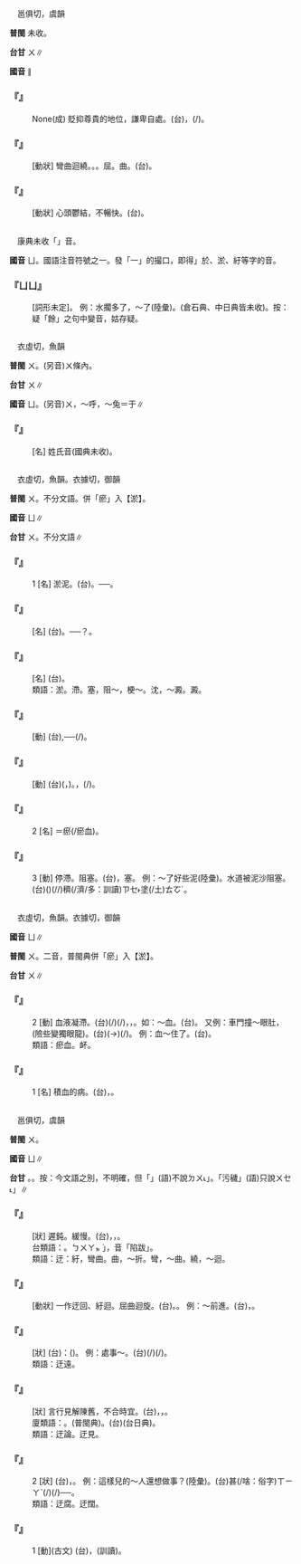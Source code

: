 
=={{ruby|紆|ㄩ}}==

　邕俱切，虞韻

'''普閩''' 未收。

'''台甘''' <rt>ㄨ</rt>∥

'''國音''' {{ruby|(文)|ㄩ}}∥

    

==='''『{{ruby|紆|ㄩ}}{{ruby|尊|ㄗㄨㄣ}}{{ruby|降|ㄐㄧㄤˋ}}{{ruby|貴|ㄍㄨㄟˋ}}』'''===
: None(成) 貶抑尊貴的地位，謙卑自處。(台){{ruby|無|ㆠㄜˊ}}{{ruby|顧|ㄍㆦ˪}}{{ruby|家|ㄍㄚ}}{{ruby|己|ㄉㄧ˫}}{{ruby|/|ㄍㄧ˫}}{{ruby|有|ㄨ˫}}{{ruby|高|ㄍㄜ}}{{ruby|貴|ㄍㄨㄧ˪}}{{ruby|丌|ㆤ}}{{ruby|身|ㄒㄧㄣ}}{{ruby|分|ㄏㄨㄣ˫}}，{{ruby|事|ㄙㄨ˫}}{{ruby|事|ㄙㄨ˫}}{{ruby|攏|ㄌㆲˋ}}{{ruby|真|ㄐㄧㄣ}}{{ruby|自|ㄗㄨ˫}}{{ruby|卑|ㄅㄧ}}(/{{ruby|慈|ㄗㄨˊ}}{{ruby|卑|ㄅㄧ}})。
    

==='''『{{ruby|紆|ㄩ}}』'''===
: [動狀] 彎曲迴繞。{{ruby|詘|ㄑㄩ}}。{{ruby|縈|ㄧㄥˊ}}。屈。曲。(台){{ruby|彎|ㄨㄢ}}{{ruby|彎|ㄨㄢ}}{{ruby|曲|ㄎㄧㄠ}}{{ruby|曲|ㄎㄧㄠ}}{{ruby|踅|ㄙㆤㆷ}}{{ruby|來|·ㄌㄞˊ}}{{ruby|踅|ㄙㆤㆷ}}{{ruby|去|·ㄎㄧ˪}}。
    

==='''『{{ruby|紆|ㄩ}}{{ruby|鬱|ㄩˋ}}』'''===
: [動狀] 心頭鬱結，不暢快。(台){{ruby|心|ㄒㄧㆬ}}{{ruby|頭|ㄊㄠˊ}}{{ruby|鬱|ㄨㆵ}}{{ruby|卒|ㄗㄨㆵ}}{{ruby|<mark>&#xffa45;</mark>|ㆠㆤ˫}}{{ruby|/|ㆠㄨㆤ˫}}{{ruby|爽|ㄙㆲˋ}}{{ruby|快|ㄎㄨㄞ˪}}。
    

=={{ruby|ㄩ|ㄩ}}==

　康典未收「{{ruby|ㄩ|ㄩ}}」音。

'''國音''' <rt>ㄩ</rt>。國語注音符號之一。發「一」的撮口，即得{{ruby|「|ㄩ}}」於、淤、紆等字的音。

    

==='''『<rt>ㄩ</rt><rt>ㄩ</rt>』'''===
: [詞形未定]。 例：水擱多了，～了(陸彙)。(倉石典、中日典皆未收)。按：疑「餘」之句中變音，姑存疑。
    

=={{ruby|於|ㄩ}}==

　衣虛切，魚韻

'''普閩''' <rt>ㄨ</rt>。(另音)<rt>ㄨ</rt>{{ruby|。|ㄩˊ}}條內。

'''台甘''' <rt>ㄨ</rt>{{ruby|。|ㄨˊ}}{{ruby|。|ㆦ}}∥

'''國音''' <rt>ㄩ</rt>。(另音)<rt>ㄨ</rt>，～呼，～兔{{ruby|。|ㄩˊ}}＝于∥

    

==='''『{{ruby|於|ㄩ}}』'''===
: [名] 姓氏音(國典未收)。
    

=={{ruby|淤|ㄩ}}==

　衣虛切，魚韻。衣據切，御韻

'''普閩''' <rt>ㄨ</rt>{{ruby|。|ㄨ˪}}。不分文語。併「瘀」入【淤】。

'''國音''' <rt>ㄩ</rt>∥

'''台甘''' <rt>ㄨ</rt>{{ruby|。|ㄨ˪}}。不分文語∥

    

==='''『{{ruby|淤|ㄩ}}』'''===
:1  [名] 淤泥。(台){{ruby|沈|ㄉㄧㆬˊ}}{{ruby|底|ㄉㄨㆤˋ}}{{ruby|/|ㄉㆤˋ}}{{ruby|丌|ㆤ}}{{ruby|爛|ㄋㄨㄚ˫}}{{ruby|塗|ㄊㆦˊ}}。──{{ruby|爛|ㄋㄨㄚ˫}}{{ruby|糊|ㄍㆦˊ}}{{ruby|糜|ㆠㄨㆤˊ}}。
    

==='''『{{ruby|溝|ㄍㄡ}}{{ruby|淤|ㄩ}}』'''===
: [名] (台){{ruby|溝|ㄍㄠ}}{{ruby|底|ㄉㆤˋ}}{{ruby|/|ㄉㄨㆤˋ}}{{ruby|丌|ㆤ}}{{ruby|積|ㄐㄧㆤㆶ}}{{ruby|塗|ㄊㆦˊ}}。──{{ruby|爛|ㄋㄨㄚ˫}}{{ruby|溝|ㄍㆦ}}{{ruby|糜|ㄇㄨㄞˊ}}{{ruby|/|ㄇㄨㆤˊ}}？{{ruby|路|ㄌㆦ˫}}{{ruby|溝|ㄍㆦ}}{{ruby|糜|ㄇㄨㄞˊ}}{{ruby|/|ㄇㄨㆤˊ}}。
    

==='''『{{ruby|河|ㄏㄜˊ}}{{ruby|淤|ㄩ}}』'''===
: [名] (台){{ruby|溪|ㄎㆤ}}{{ruby|/|ㄎㄨㆤ}}{{ruby|底|ㄉㆤˋ}}{{ruby|/|ㄉㄨㆤˋ}}{{ruby|丌|ㆤ}}{{ruby|積|ㄐㄧㆤㆶ}}{{ruby|塗|ㄊㆦˊ}}。
:類語：淤。滯。塞，阻～，梗～。沈，～澱。澱。
:
    

==='''『{{ruby|淤|ㄩ}}{{ruby|泥|ㄋㄧˊ}}』'''===
: [動] (台){{ruby|沈|ㄉㄧㆬˊ}}{{ruby|底|ㄉㄨㆤˋ}}{{ruby|/|ㄉㆤˋ}}{{ruby|丌|ㆤ}}{{ruby|塗|ㄊㆦˊ}},──{{ruby|爛|ㄋㄨㄚ˫}}{{ruby|糊|ㄍㆦˊ}}(/{{ruby|溝|ㄍㄠ}}){{ruby|糜|ㆠㄨㆤˊ}}。
    

==='''『{{ruby|淤|ㄩ}}{{ruby|塞|ㄙㄜˋ}}』'''===
: [動] (台)({{ruby|河|ㄏㄜˊ}}{{ruby|溝|ㄍㄠ}}，{{ruby|被|ㄅㄧ˫}}){{ruby|積|ㄐㄧㆤㆶ}}{{ruby|塗|ㄊㆦˊ}}{{ruby|塞|ㄊㄚㆵ}}{{ruby|住|ㄉㄧㄠˊ}}{{ruby|咧|ㄌㆤ˪}}。{{ruby|停|ㄊㄧㄥˊ}}{{ruby|滯|ㄉㄨ˪}}，{{ruby|<mark>&#xffa45;</mark>|ㆠㆤ˫}}{{ruby|/|ㆠㄨㆤ˫}}{{ruby|通|ㄊㆲ}}{{ruby|敨|ㄊㄠˋ}}(/{{ruby|透|ㄊㄠ˪}})。
    

==='''『{{ruby|淤|ㄩ}}』'''===
:2  [名] ＝瘀(/瘀血)。
    

==='''『{{ruby|淤|ㄩ}}』'''===
:3  [動] 停滯。阻塞。(台){{ruby|滯|ㄉㄨ˪}}{{ruby|咧|ㄌㆤ˪}}，塞{{ruby|→|ㄊㄚㆵ}}{{ruby|住|ㄉㄧㄠˊ}}{{ruby|咧|ㄌㆤ˪}}。 例：～了好些泥(陸彙)。水道被泥沙阻塞。(台)({{ruby|水|ㄗㄨㄧˋ}}{{ruby|路|ㄌㆦ˫}}){{ruby|積|ㄐㄧㆤㆶ ͘}}(/{{ruby|拄|ㄉㄨ˪}}/{{ruby|塞|ㄊㄚㆵ}}){{ruby|真|ㄐㄧㄣ}}穧(/濟/多：訓讀)<rt>ㄗㆤ˫</rt>{{ruby|/|ㄗㄨㆤ˫}}塗(/土)<rt>ㄊㆦˊ</rt>。
    

=={{ruby|瘀|ㄩ}}==

　衣虛切，魚韻。衣據切，御韻

'''國音''' <rt>ㄩ</rt>∥

'''普閩''' <rt>ㄨ</rt>{{ruby|。|ㄨ˪}}。二音，普閩典併「瘀」入【淤】。

'''台甘''' <rt>ㄨ</rt>{{ruby|。|ㄨ˪}}∥

    

==='''『{{ruby|瘀|ㄩ}}』'''===
:2  [動] 血液凝滯。(台){{ruby|血|ㄏㄧㄚㆵ}}(/{{ruby|血|ㄏㄨㄧㆷ}}{{ruby|/|ㄏㄨㆤㆷ}}{{ruby|液|ㄧㆤㆶ}}){{ruby|凝|ㆣㄧㄥˊ}}(/{{ruby|凝|ㆣㄧㄥˊ}}{{ruby|聚|ㄗㄨ˫}}){{ruby|咧|ㄌㆤ˪}}，{{ruby|積|ㄐㄧㆤㆶ}}{{ruby|咧|ㄌㆤ˪}}，{{ruby|鬱|ㄨㆵ}}{{ruby|咧|ㄌㆤ˪}}。如：～血。(台){{ruby|凝|ㆣㄧㄥˊ}}{{ruby|血|ㄏㄨㄧㆷ}}{{ruby|/|ㄏㄨㆤㆷ}}。 又例：車門撞～眼肚，(險些變獨眼龍)。(台){{ruby|目|ㆠㄚㆶ}}{{ruby|珠|ㄗㄨ}}(→{{ruby|睭|ㄐㄧㄨ}}){{ruby|下|ㆤ˫}}{{ruby|付|ㄏㆦ˫}}{{ruby|車|ㄑㄧㄚ}}{{ruby|門|ㄇㆭˊ}}{{ruby|<mark>&#xffad2;</mark>|ㄌㆲ˪}}(/{{ruby|撞|ㄉㆲ˫}}){{ruby|烏|ㆦ}}{{ruby|青|ㄑㆪ}}{{ruby|/|ㄘㆥ}}{{ruby|激|ㄍㄧㆤㆶ}}{{ruby|血|ㄏㄨㄧㆷ}}{{ruby|/|ㄏㄨㆤㆷ}}。 例：血～住了。(台){{ruby|烏|ㆦ}}{{ruby|青|ㄘㆥ}}{{ruby|/|ㄑㆪ}}{{ruby|激|ㄍㄧㆤㆶ}}{{ruby|血|ㄏㄨㄧㆷ}}。
:類語：瘀血。衃。
:
    

==='''『{{ruby|瘀|ㄩ}}』'''===
:1  [名] 積血的病。(台){{ruby|凝|ㆣㄧㄥˊ}}{{ruby|血|ㄏㄨㄧㆷ}}，{{ruby|鬱|ㄨㆵ}}{{ruby|血|ㄏㄧㄚㆵ}}{{ruby|丌|ㆤ}}{{ruby|病|ㄅㆪ˫}}{{ruby|/|ㄅㆥ˫}}。
    

=={{ruby|迂|ㄩ}}==

　邕俱切，虞韻

'''普閩''' <rt>ㄨ</rt>。

'''國音''' <rt>ㄩ</rt>∥

'''台甘''' {{ruby|(文)|ㄨ}}。{{ruby|(語)|ㄨ˪}}。按：今文語之別，不明確，但「{{ruby|污|ㄨ˪}}{{ruby|滯|ㄉㄨ˪}}」(語)不說{{ruby|「|ㄨ}}<rt>ㄉㄨ˪</rt>」。「污穢」(語)只說{{ruby|「|ㄨ˪}}<rt>ㄨㆤ˪</rt>」∥

    

==='''『{{ruby|迂|ㄩ}}{{ruby|緩|ㄏㄨㄢˇ}}』'''===
: [狀] 遲鈍。緩慢。(台){{ruby|遲|ㄉㄧˊ}}{{ruby|鈍|ㄉㄨㄣ˫}}，{{ruby|<mark>&#xffa45;</mark>|ㆠㆤ˫}}{{ruby|/|ㆠㄨㆤ˫}}{{ruby|機|ㄍㄧ}}{{ruby|敏|ㆠㄧㄣˋ}}，{{ruby|迂|ㄨ˪}}{{ruby|迂|ㄨ˪}}{{ruby|滯|ㄉㄨ˪}}{{ruby|滯|ㄉㄨ˪}}。
:台類語：{{ruby|頇|ㄏㆰˊ}}{{ruby|顢|ㆠㄢ˫}}。{{ruby|「|ㄏㆰ˫}}<rt>ㄅㄨㄚㆵ ͘</rt>」，音「陷跋」。
:
:類語：迂：紆，彎曲。曲，～折。彎，～曲。繞，～迴。
:
    

==='''『{{ruby|迂|ㄩ}}{{ruby|迴|ㄏㄨㄟˊ}}』'''===
: [動狀] 一作迂回、紆迴。屈曲迴旋。(台){{ruby|彎|ㄨㄢ}}{{ruby|彎|ㄨㄢ}}{{ruby|斡|ㄨㄚㆵ}}{{ruby|斡|ㄨㄚㆵ}}。{{ruby|踅|ㄙㆤㆷ ͘}}{{ruby|遠|ㄏㆭ˫}}{{ruby|路|ㄌㆦ˫}}。 例：～前進。(台){{ruby|無|ㆠㄜˊ}}{{ruby|直|ㄉㄧㆵ ͘}}{{ruby|接|ㄐㄧㄚㆴ}}{{ruby|行|ㄍㄧㆩˊ}}{{ruby|去|ㄎㄧ˪}}，{{ruby|彎|ㄨㄢ}}{{ruby|<mark>&#xf8f7a;</mark>|ㄐㄧㄚ}}{{ruby|彎|ㄨㄢ}}{{ruby|<mark>&#xf8fbd;</mark>|ㄏㄧㄚ}}。
    

==='''『{{ruby|迂|ㄩ}}{{ruby|闊|ㄎㄨㄛˋ}}』'''===
: [狀] (台){{ruby|是|ㄒㄧ˫}}{{ruby|講|ㄍㆲˋ}}{{ruby|→|ㄍㆲ}}：{{ruby|一|ㄐㄧㆵ ͘}}{{ruby|個|ㆤˊ}}{{ruby|人|ㄌㄤˊ}}{{ruby|所|ㄙㆦˋ}}{{ruby|想|ㄒㄧㆫ˫}}{{ruby|/|ㄒㄧㆧ˫}}{{ruby|所|ㄙㆦˋ}}{{ruby|做|ㄗㄨㆤ˪}}{{ruby|/|ㄗㄜ˪}}{{ruby|無|ㆠㄜˊ}}{{ruby|合|ㄏㄚㆷ ͘}}{{ruby|實|ㄒㄧㆵ ͘}}{{ruby|用|ㄧㆲ˫}}({{ruby|實|ㄒㄧㆵ ͘}}{{ruby|際|ㄗㆤ˫}}{{ruby|需|ㄙㄨ}}{{ruby|要|ㄧㄠ˪}})。 例：處事～。(台){{ruby|處|ㄘㄨˋ}}{{ruby|理|ㄌㄧˋ}}{{ruby|載|ㄉㄞ˫}}(/{{ruby|戴|ㄉㄞ˪}}){{ruby|事|ㄐㄧ˪}}(/{{ruby|事|ㄉㄞ˫}}{{ruby|情|ㄐㄧ˪}}){{ruby|無|ㆠㄜˊ}}{{ruby|煞|ㄙㄨㄚㆷ}}{{ruby|扑|ㄆㄚㆷ}}。
:類語：迂遠。
:
    

==='''『{{ruby|迂|ㄩ}}{{ruby|腐|ㄈㄨˇ}}』'''===
: [狀] 言行見解陳舊，不合時宜。(台){{ruby|老|ㄌㄠ˫}}{{ruby|古|ㄍㆦˋ}}{{ruby|板|ㄅㄢˋ}}，{{ruby|食|ㄒㄧㆵ ͘}}{{ruby|古|ㄍㆦˋ}}{{ruby|不|ㄅㄨㆵ}}{{ruby|化|ㄏㄨㄚ˪}}，{{ruby|無|ㆠㄜˊ}}{{ruby|開|ㄎㄞ}}{{ruby|化|ㄏㄨㄚ˪}}。
:廈類語：{{ruby|洽|ㄍㄚㆴ ͘}}。{{ruby|落|ㄌㆦㆶ ͘}}{{ruby|搡|ㄙㆲ˫}}{{ruby|/|ㄙㆱ˫}}(普閩典)。(台){{ruby|<mark>&#xf9bf1;</mark>|ㄌㆦㆶ ͘}}{{ruby|蹌|ㄙㆲˋ}}(台日典)。
:
:類語：迂論。迂見。
:
    

==='''『{{ruby|迂|ㄩ}}』'''===
:2  [狀] (台){{ruby|是|ㄒㄧ˫}}{{ruby|講|ㄍㆲˋ}}{{ruby|→|ㄍㆲ}}{{ruby|人|ㄌㄤˊ}}{{ruby|不|ㄅㄨㆵ ͘}}{{ruby|通|ㄊㆲ}}{{ruby|世|ㄙㆤ˪}}{{ruby|事|ㄙㄨ˫}}，{{ruby|講|ㄍㆲˋ}}{{ruby|→|ㄍㆲ}}{{ruby|話|ㄨㆤ˫}}{{ruby|行|ㄏㄧㄥˊ}}{{ruby|動|ㄉㆲ˫}}{{ruby|攏|ㄌㆲˋ}}{{ruby|無|ㆠㄜˊ}}{{ruby|合|ㄏㄚㆷ ͘}}{{ruby|實|ㄒㄧㆵ ͘}}{{ruby|際|ㄗㆤ˪}}。 例：這樣兒的～人還想做事？(陸彙)。(台){{ruby|呰|ㄐㄧㄚㆷ}}{{ruby|恁|ㄌㄧㄣ˪}}{{ruby|迂|ㄨ˪}}{{ruby|滯|ㄉㄨ˪}}{{ruby|丌|ㆤ}}{{ruby|人|ㄌㄤˊ}}{{ruby|猶|ㄧㄠˋ}}{{ruby|想|ㄒㄧㆫ˫}}{{ruby|/|ㄒㄧㆧ˫}}{{ruby|<mark>&#xffa49;</mark>|ㆠㆤㆷ}}{{ruby|/|ㆠㄨㆤㆷ ͘}}{{ruby|做|ㄗㄨㆤ˪}}{{ruby|/|ㄗㄜ˪}}甚(/啥：俗字)<rt>ㄒㄧㄚˋ</rt>{{ruby|麼|ㄇㄧㆷ ͘}}{{ruby|載|ㄉㄞ˫}}(/{{ruby|戴|ㄉㄞ˪}}){{ruby|事|ㄐㄧ˪}}(/{{ruby|事|ㄉㄞ˫}}{{ruby|情|ㄐㄧ˪}})──{{ruby|無|ㆠㄜˊ}}{{ruby|合|ㄏㄚㆷ ͘}}。
:類語：迂腐。迂闊。
:
    

==='''『{{ruby|迂|ㄩ}}』'''===
:1  [動](古文) (台){{ruby|屈|ㄎㄨㆵ}}{{ruby|曲|ㄎㄧㆦㆶ}}，{{ruby|拗|ㄠˋ}}{{ruby|曲|ㄎㄧㄠ}}(訓讀)。
    
